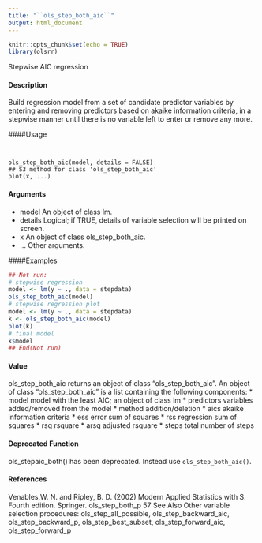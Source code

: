 ```yaml
---
title: "``ols_step_both_aic``"
output: html_document
---
```


```r
knitr::opts_chunk$set(echo = TRUE)
library(olsrr)
```
 Stepwise AIC regression

#### Description 
 
Build regression model from a set of candidate predictor variables by entering and removing predictors based on akaike information criteria, in a stepwise manner until there is no variable left to enter or remove any more.

####Usage 
<pre><code>

ols_step_both_aic(model, details = FALSE)
## S3 method for class 'ols_step_both_aic'
plot(x, ...)
</code></pre>

#### Arguments
* model An object of class lm.
* details Logical; if TRUE, details of variable selection will be printed on screen.
* x An object of class ols_step_both_aic.
* ... Other arguments.


####Examples 
```r
## Not run:
# stepwise regression
model <- lm(y ~ ., data = stepdata)
ols_step_both_aic(model)
# stepwise regression plot
model <- lm(y ~ ., data = stepdata)
k <- ols_step_both_aic(model)
plot(k)
# final model
k$model
## End(Not run)
```

#### Value
ols_step_both_aic returns an object of class "ols_step_both_aic". An object of class "ols_step_both_aic"
is a list containing the following components:
* model model with the least AIC; an object of class lm
* predictors variables added/removed from the model
* method addition/deletion
* aics akaike information criteria
* ess error sum of squares
* rss regression sum of squares
* rsq rsquare
* arsq adjusted rsquare
* steps total number of steps

#### Deprecated Function
ols_stepaic_both() has been deprecated. Instead use ``ols_step_both_aic()``.

#### References
Venables,W. N. and Ripley, B. D. (2002) Modern Applied Statistics with S. Fourth edition. Springer.
ols_step_both_p 57
See Also
Other variable selection procedures: ols_step_all_possible, ols_step_backward_aic, ols_step_backward_p,
ols_step_best_subset, ols_step_forward_aic, ols_step_forward_p
